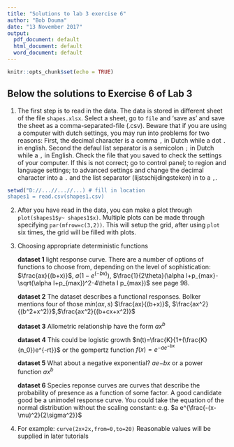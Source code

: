 ```yaml
---
title: "Solutions to lab 3 exercise 6"
author: "Bob Douma"
date: "13 November 2017"
output:
  pdf_document: default
  html_document: default
  word_document: default
---
```


```r
knitr::opts_chunk$set(echo = TRUE)
```

## Below the solutions to Exercise 6 of Lab 3

1. The first step is to read in the data. The data is stored in different sheet of the file `shapes.xlsx`. Select a sheet, go to `file` and 'save as' and save the sheet as a comma-separated-file (.csv). Beware that if you are using a computer with dutch settings, you may run into problems for two reasons: First, the decimal character is a comma `,` in Dutch while a dot `.` in english. Second the defaul list separator is a semicolon `;` in Dutch while a `,` in English. Check the file that you saved to check the settings of your computer. If this is not correct; go to control panel; to region and language settings; to advanced settings and change the decimal character into a `.`  and the list separator (lijstschijdingsteken) in to a `,`.



```r
setwd("D://...//...//...) # fill in location
shapes1 = read.csv(shapes1.csv)
```

2. After you have read in the data, you can make a plot through `plot(shapes1$y~ shapes1$x)`. Multiple plots can be made through specifying `par(mfrow=c(3,2))`. This will setup the grid, after using `plot` six times, the grid will be filled with plots.

3. Choosing appropriate deterministic functions

      **dataset 1**
      light response curve. There are a number of options of functions to choose from, depending on the level of sophistication:
      $\frac{ax}{(b+x)}$, $a(1-e^{(-bx)})$, $\frac{1}{2\theta}(\alpha I+p_{max}-\sqrt(\alpha I+p_{max})^2-4\theta I p_{max})$ see page 98.
      
      **dataset 2**
      The dataset describes a functional responses. Bolker mentions four of those $min(ax,s)$ $\frac{ax}{(b+x)}$, $\frac{ax^2}{(b^2+x^2)}$,$\frac{ax^2}{(b+cx+x^2)}$
      
      **dataset 3**
      Allometric relationship have the form $ax^b$
      
      **dataset 4**
      This could be logistic growth $n(t)=\frac{K}{1+(\frac{K}{n_0})e^{-rt}}$ or the gompertz function $f(x)=e^{-ae^{-bx}}$
      
      **dataset 5**
      What about a negative exponential? $ae{-bx}$ or a power function $ax^b$
      
      **dataset 6**
      Species reponse curves are curves that describe the probability of presence as a function of some factor. A good candidate good be a unimodel response curve. You could take the equation of the normal distribution without the scaling constant: e.g.
      $a e^{\frac{-(x-\mu)^2}{2\sigma^2}}$

4. For example: `curve(2x+2x,from=0,to=20)` Reasonable values will be supplied in later tutorials